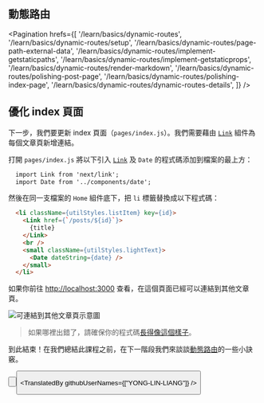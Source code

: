 
## 動態路由

<Pagination
  hrefs={[
    '/learn/basics/dynamic-routes',
    '/learn/basics/dynamic-routes/setup',
    '/learn/basics/dynamic-routes/page-path-external-data',
    '/learn/basics/dynamic-routes/implement-getstaticpaths',
    '/learn/basics/dynamic-routes/implement-getstaticprops',
    '/learn/basics/dynamic-routes/render-markdown',
    '/learn/basics/dynamic-routes/polishing-post-page',
    '/learn/basics/dynamic-routes/polishing-index-page',
    '/learn/basics/dynamic-routes/dynamic-routes-details',
  ]}
/>

## 優化 index 頁面

下一步，我們要更新 index 頁面（`pages/index.js`）。我們需要藉由 [`Link`](/docs/api-reference/next/link) 組件為每個文章頁新增連結。

打開 `pages/index.js` 將以下引入 [`Link`](/docs/api-reference/next/link) 及 `Date` 的程式碼添加到檔案的最上方：

```html
  import Link from 'next/link';
  import Date from '../components/date';
```

然後在同一支檔案的 `Home` 組件底下，把 `li` 標籤替換成以下程式碼：

```html
  <li className={utilStyles.listItem} key={id}>
    <Link href={`/posts/${id}`}>
      {title}
    </Link>
    <br />
    <small className={utilStyles.lightText}>
      <Date dateString={date} />
    </small>
  </li>
```

如果你前往 [http://localhost:3000](http://localhost:3000) 查看，在這個頁面已經可以連結到其他文章頁。

![可連結到其他文章頁示意圖](https://nextjs.org/static/images/learn/dynamic-routes/links.png "可連結到其他文章頁示意圖")

> 如果哪裡出錯了，請確保你的程式碼[長得像這個樣子](https://github.com/vercel/next-learn/tree/main/basics/dynamic-routes-starter)。

到此結束！在我們總結此課程之前，在下一階段我們來談談[動態路由](/docs/routing/dynamic-routes)的一些小訣竅。

<Button
  content="← 返回上一頁"
  url="/learn/basics/dynamic-routes/polishing-post-page"
  basicStyle="text-white bg-[#0070f3]"
  hoverStyle="hover:opacity-90"
/>

<Button
  content="前往下一頁 →"
  url="/learn/basics/dynamic-routes/dynamic-routes-details"
  basicStyle="text-white bg-[#0070f3]"
  hoverStyle="hover:opacity-90"
/>

<TranslatedBy githubUserNames={["YONG-LIN-LIANG"]} />